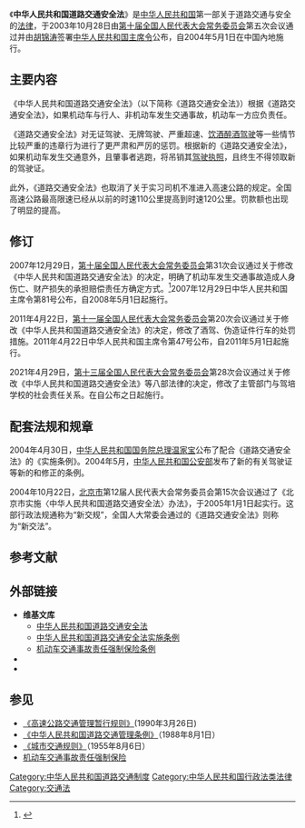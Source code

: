 {{review|time=2009-12-17T12:59:15+00:00}}
{{Otheruses|other=其他地方的同類法規|道路交通法}}
{{Infobox PRC legislation
| 名称 = 中华人民共和国道路交通安全法
| 简称 = 道路交通安全法
| 提案方 = [[全国人大常委会法制委员会|全国人大常委会法制委员会]]
| 公布日期 = 2003年10月28日
| 施行日期 = 2004年5月1日
| 类别 = 普通法律
| wikisource = 中华人民共和国道路交通安全法
| pdf = 中华人民共和国道路交通安全法.pdf
| fik-id = MmM5MDlmZGQ2NzhiZjE3OTAxNjc4YmY3MjAxZDA1ZmY%3D
<!-- 立法 --> 
| 议会届次 = 第十届全国人民代表大会常务委员会第5次会议
| 人大常委会通过日期 = 2003年10月28日
| 公布者 = [[中华人民共和国主席|国家主席]][[胡锦涛|胡锦涛]]
| 公布命令 = 第8号《中华人民共和国主席令》
| 自定义立法过程 = 
<!-- 修正 -->
| 修正次数 = 3
| 最新修正日期 = 2021年4月29日
| 修正案 =
}}
{{中华人民共和国交通|hidden = 1}}
《'''中华人民共和国道路交通安全法'''》是[[中华人民共和国|中华人民共和国]]第一部关于道路交通与安全的[[中华人民共和国法律|法律]]，于2003年10月28日由[[第十届全国人民代表大会常务委员会|第十届全国人民代表大会常务委员会]]第五次会议通过并由[[胡锦涛|胡锦涛]]签署[[中华人民共和国主席令|中华人民共和国主席令]]公布，自2004年5月1日在中国內地施行。

== 主要内容 ==
《中华人民共和国道路交通安全法》（以下简称《道路交通安全法》）根据《道路交通安全法》，如果机动车与行人、非机动车发生交通事故，机动车一方应负责任。

《道路交通安全法》对无证驾驶、无牌驾驶、严重超速、[[醉酒駕駛|饮酒醉酒驾驶]]等一些情节比较严重的违章行为进行了更严肃和严厉的惩罚。根据新的《道路交通安全法》，如果机动车发生交通意外，且肇事者逃跑，将吊销其[[驾驶执照|驾驶执照]]，且终生不得领取新的驾驶证。

此外，《道路交通安全法》也取消了关于实习司机不准进入高速公路的规定。全国高速公路最高限速已经从以前的时速110公里提高到时速120公里。罚款额也出现了明显的提高。

== 修订 ==
2007年12月29日，[[第十届全国人民代表大会常务委员会|第十届全国人民代表大会常务委员会]]第31次会议通过关于修改《中华人民共和国道路交通安全法》的决定，明确了机动车发生交通事故造成人身伤亡、财产损失的承担赔偿责任方确定方式。<ref>{{cite web |url=http://www.gov.cn/flfg/2007-12/29/content_847368.htm |title=全国人民代表大会常务委员会关于修改《中华人民共和国道路交通安全法》的决定 |publisher=中国政府网 |date=2007年12月29日 |language=zh-cn |accessdate=2008年3月8日 |archive-date=2020年3月3日 |archive-url=https://web.archive.org/web/20200303173055/http://www.gov.cn/flfg/2007-12/29/content_847368.htm |dead-url=no }}</ref>2007年12月29日中华人民共和国主席令第81号公布，自2008年5月1日起施行。

2011年4月22日，[[第十一届全国人民代表大会常务委员会|第十一届全国人民代表大会常务委员会]]第20次会议通过关于修改《中华人民共和国道路交通安全法》的决定，修改了酒驾、伪造证件行车的处罚措施。2011年4月22日中华人民共和国主席令第47号公布，自2011年5月1日起施行。

2021年4月29日，[[第十三届全国人民代表大会常务委员会|第十三届全国人民代表大会常务委员会]]第28次会议通过关于修改《中华人民共和国道路交通安全法》等八部法律的决定，修改了主管部门与驾培学校的社会责任关系。在自公布之日起施行。

== 配套法规和规章 ==
2004年4月30日，[[中华人民共和国国务院总理|中华人民共和国国务院总理]][[温家宝|温家宝]]公布了配合《道路交通安全法》的《实施条例》。2004年5月，[[中华人民共和国公安部|中华人民共和国公安部]]发布了新的有关驾驶证等新的和修正的条例。

2004年10月22日，[[北京市|北京市]]第12届人民代表大会常务委员会第15次会议通过了《北京市实施〈中华人民共和国道路交通安全法〉办法》，于2005年1月1日起实行。这部行政法规通称为“新交规”，全国人大常委会通过的《道路交通安全法》则称为“新交法”。

== 参考文献 ==
{{Reflist}}

== 外部链接 ==
* '''维基文库'''
** [[s:中华人民共和国道路交通安全法|中华人民共和国道路交通安全法]]
** [[s:中华人民共和国道路交通安全法实施条例|中华人民共和国道路交通安全法实施条例]]
** [[s:机动车交通事故责任强制保险条例|机动车交通事故责任强制保险条例]]
* {{cite web |url=http://www.npc.gov.cn/npc/xinwen/2011-04/23/content_1653570.htm |title=《中华人民共和国道路交通安全法》 |publisher=全国人民代表大会 |date=2011年4月23日 |language=zh-cn |access-date=2016年3月27日 |archive-url=https://web.archive.org/web/20160305235149/http://www.npc.gov.cn/npc/xinwen/2011-04/23/content_1653570.htm |archive-date=2016年3月5日 |dead-url=yes }}
* {{cite web |url=http://www.gov.cn/zwgk/2005-05/23/content_214.htm |title=《中华人民共和国道路交通安全法实施条例》 |publisher=中华人民共和国中央人民政府门户网站 |date=2004年4月30日 |language=zh-cn |accessdate=2014年9月6日 |archive-date=2020年11月4日 |archive-url=https://web.archive.org/web/20201104134352/http://www.gov.cn/zwgk/2005-05/23/content_214.htm |dead-url=no }}

== 参见 ==
* [[高速公路交通管理暂行规则|《高速公路交通管理暂行规则》]](1990年3月26日)
* [[中华人民共和国道路交通管理条例|《中华人民共和国道路交通管理条例》]]（1988年8月1日）
* [[城市交通规则|《城市交通规则》]]（1955年8月6日）
* [[机动车交通事故责任强制保险|机动车交通事故责任强制保险]]

[[Category:中华人民共和国道路交通制度|Category:中华人民共和国道路交通制度]]
[[Category:中华人民共和国行政法类法律|Category:中华人民共和国行政法类法律]]
[[Category:交通法|Category:交通法]]